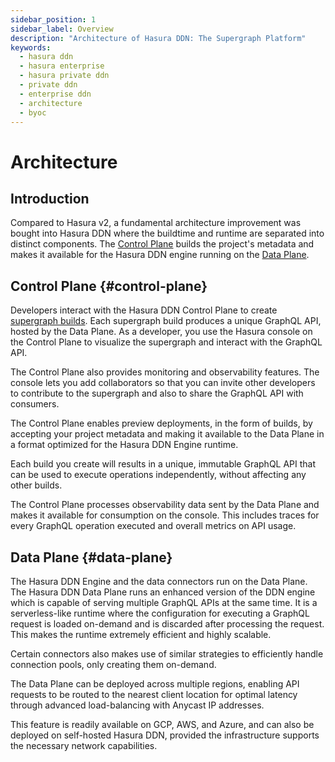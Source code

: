 ```yaml
---
sidebar_position: 1
sidebar_label: Overview
description: "Architecture of Hasura DDN: The Supergraph Platform"
keywords:
  - hasura ddn
  - hasura enterprise
  - hasura private ddn
  - private ddn
  - enterprise ddn
  - architecture
  - byoc
---
```



# Architecture

## Introduction

Compared to Hasura v2, a fundamental architecture improvement was bought into Hasura DDN where the buildtime and runtime
are separated into distinct components. The [Control Plane](#control-plane) builds the project's metadata and makes it
available for the Hasura DDN engine running on the [Data Plane](#data-plane).

<Thumbnail src="/img/deployment/control_plane.png" alt="control plane" />

## Control Plane {#control-plane}

Developers interact with the Hasura DDN Control Plane to create [supergraph builds](/project-configuration/builds.mdx).
Each supergraph build produces a unique GraphQL API, hosted by the Data Plane. As a developer, you use the Hasura
console on the Control Plane to visualize the supergraph and interact with the GraphQL API.

The Control Plane also provides monitoring and observability features. The console lets you add collaborators so that
you can invite other developers to contribute to the supergraph and also to share the GraphQL API with consumers.

The Control Plane enables preview deployments, in the form of builds, by accepting your project metadata and making it
available to the Data Plane in a format optimized for the Hasura DDN Engine runtime.

Each build you create will results in a unique, immutable GraphQL API that can be used to execute operations
independently, without affecting any other builds.

The Control Plane processes observability data sent by the Data Plane and makes it available for consumption on the
console. This includes traces for every GraphQL operation executed and overall metrics on API usage.

## Data Plane {#data-plane}

The Hasura DDN Engine and the data connectors run on the Data Plane. The Hasura DDN Data Plane runs an enhanced version
of the DDN engine which is capable of serving multiple GraphQL APIs at the same time. It is a serverless-like runtime
where the configuration for executing a GraphQL request is loaded on-demand and is discarded after processing the
request. This makes the runtime extremely efficient and highly scalable.

Certain connectors also makes use of similar strategies to efficiently handle connection pools, only creating them
on-demand.

The Data Plane can be deployed across multiple regions, enabling API requests to be routed to the nearest client
location for optimal latency through advanced load-balancing with Anycast IP addresses.

This feature is readily available on GCP, AWS, and Azure, and can also be deployed on self-hosted Hasura DDN, provided
the infrastructure supports the necessary network capabilities.
